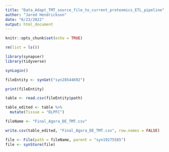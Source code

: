 ```yaml
---
title: "Data_Adapt_TMT_source_file_to_current_proteomics_ETL_pipeline"
author: "Jared Hendrickson"
date: "6/23/2022"
output: html_document
---
```


```r
knitr::opts_chunk$set(echo = TRUE)
```

```r

rm(list = ls())

```

```r

library(synapser)
library(tidyverse)

```

```r

synLogin()

fileEntity <- synGet("syn28544692")

print(fileEntity)

```
```r

table <- read.csv(fileEntity$path)

table_edited <- table %>%
  mutate(Tissue = "DLPFC")

fileName <- "Final_Agora_DE_TMT.csv"

write.csv(table_edited, "Final_Agora_DE_TMT.csv", row.names = FALSE)

```


```r

file <- File(path = fileName, parent = "syn19275585")
file <- synStore(file)

```


